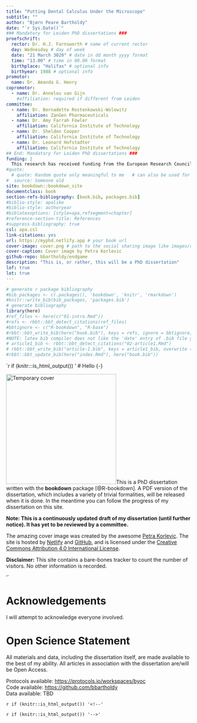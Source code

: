 ```yaml
--- 
title: "Putting Dental Calculus Under the Microscope"
subtitle: ""
author: "Bjørn Peare Bartholdy"
date: "`r Sys.Date()`"
### Mandatory for Leiden PhD dissertations ###
proefschrift: 
  rector: Dr. H.J. Farnsworth # name of current rector
  day: Wednesday # day of week
  date: "21 March 3020" # date in dd month yyyy format
  time: "13.00" # time in 00.00 format
  birthplace: "Halifax" # optional info
  birthyear: 1988 # optional info
promotor: 
  name: Dr. Amanda G. Henry
copromotor: 
  - name: Dr. Annelou van Gijn
    #affiliation: required if different from Leiden
committee: 
  - name: Dr. Bernadette Rostenkowski-Wolowitz
    affiliation: ZanGen Pharmaceuticals
  - name: Dr. Amy Farrah Fowler
    affiliation: California Institute of Technology
  - name: Dr. Sheldon Cooper
    affiliation: California Institute of Technology
  - name: Dr. Leonard Hofstadter
    affiliation: California Institute of Technology
## End: Mandatory for Leiden PhD dissertations ###
funding: |
  This research has received funding from the European Research Council under the European Union’s Horizon 2020 research and innovation program, grant agreement   number STG–677576 (“HARVEST”).
#quote:
  # quote: Random quote only meaningful to me   # can also be used for a dedication
#  source: Someone old
site: bookdown::bookdown_site
documentclass: book
section-refs-bibliography: [book.bib, packages.bib]
#biblio-style: apalike
#biblio-style: authoryear
#biblatexoptions: [style=apa,refsegment=chapter]
#reference-section-title: References
#suppress-bibliography: true
csl: apa.csl
link-citations: yes
url: https://myphd.netlify.app # your book url
cover-image: cover.png # path to the social sharing image like images/cover.jpg
cover-caption: Cover image by Petra Korlevic
github-repo: bbartholdy/endgame
description: "This is, or rather, this will be a PhD dissertation"
lof: true
lot: true
---
```


```r
# generate r package bibliography
#bib_packages <- c(.packages(), 'bookdown', 'knitr', 'rmarkdown')
#knitr::write_bib(bib_packages, 'packages.bib')
# generate bibliography
library(here)
#ref_files <- here(c("01-intro.Rmd")) 
#refs <- rbbt::bbt_detect_citations(ref_files)
#bbtignore <- c("R-bookdown", "R-base")
#rbbt::bbt_write_bib(here("book.bib"), keys = refs, ignore = bbtignore, overwrite = T, translator = "bibtex")
#NOTE: latex bib compiler does not like the 'date' entry of .bib file generated by rbbt
# article1_bib <- rbbt::bbt_detect_citations("02-article1.Rmd")
# rbbt::bbt_write_bib("article-1.bib", keys = article1_bib, overwrite = T, translator = "bibtex")
#rbbt::bbt_update_bib(here("index.Rmd"), here("book.bib"))
```


`r if (knitr:::is_html_output()) '
# Hello {-}

![Temporary cover](cover.png){.cover width="300"}This is a PhD dissertation written with the **bookdown** package [@R-bookdown]. A PDF version of the dissertation, which
includes a variety of trivial formalities, will be released when it is done. In the meantime
you can follow the progress of my dissertation on this site.

**Note: This is a continuously updated draft of my dissertation (until further notice). It has yet to be reviewed by a committee.**

The amazing cover image was created by the awesome
[Petra Korlevic](https://twitter.com/petrathepostdoc). The site is hosted by [Netlify](https://www.netlify.com) and [GitHub](https://www.github.com), and is
licensed under the [Creative Commons Attribution 4.0 International License](https://creativecommons.org/licenses/by/4.0/).

**Disclaimer:** This site contains a bare-bones tracker to count the number of
visitors. No other information is recorded.

'`

# Acknowledgements {-}

I will attempt to acknowledge everyone involved.

# Open Science Statement {-}

All materials and data, including the dissertation itself, are 
made available to the best of my ability. All articles in association with the
dissertation are/will be Open Access.

Protocols available: <https://protocols.io/workspaces/byoc>  
Code available: <https://github.com/bbartholdy>  
Data available: TBD

`r if (knitr::is_html_output()) '<!--'`
\clearpage
\thispagestyle{empty}
\vspace*{3cm}
\textit{Til min far}
\vspace*{\fill}

\mainmatter
`r if (knitr::is_html_output()) '-->'`
